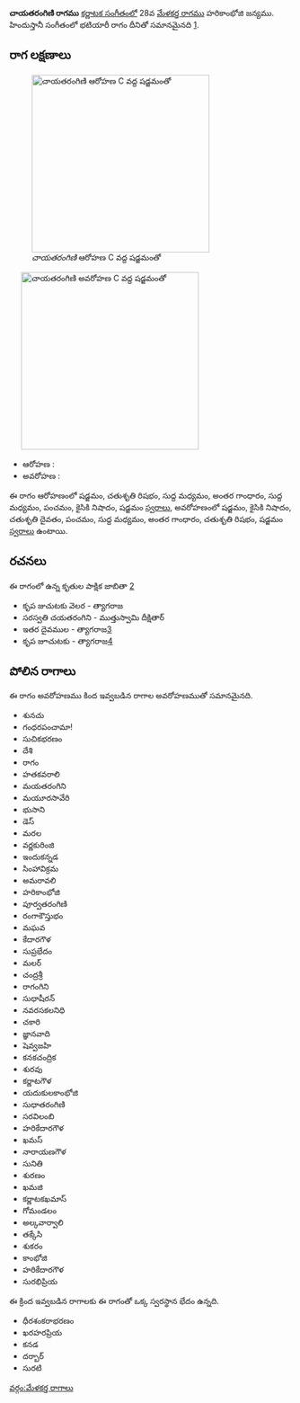 {{Infobox ragam
	| name          	= చాయతరంగిణి
	| synonym	    	= 
	| mela          	= 
	| chakra        	= 
	| janaka        	= 
	| type          	= షడవ-సంపూర్ణ
	| arohanam      	= {{svaraC|S|R2|M1|G3|M1|P|N2|S'}} 
	| avarohanam    	= {{svaraC|S'|N2|D2|P|M1|G3|R2|S}}
	| jeeva         	=
	| chhaya        	=
	| nyasa         	=
	| vishesha      	= 
	| equivalent  		= భటియారీ
}}
{{కర్ణాటక సంగీత రాగాలు}}
'''చాయతరంగిణి రాగము''' [[కర్ణాటక సంగీతం]]లో 28వ [[మేళకర్త రాగము]] హరికాంభోజి జన్యము.  హిందుస్తానీ సంగీతంలో భటియారీ రాగం దీనితో సమానమైనది [https://karnatik.com/hcragatable.shtml].


==రాగ లక్షణాలు==
[[Image:chayatarangini_ar_kb2wiki.png|thumb|right|316px|''చాయతరంగిణి'' ఆరోహణ C వద్ద షడ్జమంతో]]
	[[Image:chayatarangini_av_kb2wiki.png|thumb|right|316px|''చాయతరంగిణి'' అవరోహణ C వద్ద షడ్జమంతో]]

* ఆరోహణ : {{svaraC|S|R2|M1|G3|M1|P|N2|S'}} 
* అవరోహణ : {{svaraC|S'|N2|D2|P|M1|G3|R2|S}}

ఈ రాగం ఆరోహణంలో షడ్జమం, చతుశృతి రిషభం, సుద్ద మధ్యమం, అంతర గాంధారం, సుద్ద మధ్యమం, పంచమం, కైసికి నిషాదం, షడ్జమం [[స్వరాలు]], అవరోహణంలో షడ్జమం, కైసికి నిషాదం, చతుశృతి దైవతం, పంచమం, సుద్ద మధ్యమం, అంతర గాంధారం, చతుశృతి రిషభం, షడ్జమం [[స్వరాలు]] ఉంటాయి.

==రచనలు==
ఈ రాగంలో ఉన్న కృతుల పాక్షిక జాబితా [https://github.com/ssrihari/ragavardhini/blob/master/ragas/kritis.psv]
* కృప జుచుటకు  వెలర - త్యాగరాజ
* సరస్వతి చయతరంగిని - ముత్తుస్వామి దీక్షితార్
* ఇతర దైవముల - త్యాగరాజ[http://www.karnatik.com/c2367.shtml]
* కృప జూచుటకు - త్యాగరాజ[http://www.karnatik.com/c2409.shtml]




==పోలిన రాగాలు==
ఈ రాగం అవరోహణము కింద ఇవ్వబడిన రాగాల అవరోహణముతో సమానమైనది.
* శునచు
* గంధరపంచామా!
* సుచికభరణం
* దేశి
* రాగం
* హతకవరాలి
* మయతరంగిని
* మయూరసావేరి
* భుసాని
* డెస్
* మరల
* వర్ణకురింజి
* ఇందుకన్నడ
* సింహావిక్రమ
* అమరావలి
* హరికాంభోజి
* పూర్వతరంగిణి
* రంగాకౌస్తుభం
* మఘవ
* కేదారగౌళ
* సుప్రభేదం
* మలర్
* చంద్రశ్రీ
* రాగంగిని
* సుధాషీరన్
* నవరసకలనిధి
* చకారి
* జ్ఞానవాది
*  షెవ్వజహి
* కనకచంద్రిక
* శురవు
* కర్ణాటగౌళ
* యదుకులకాంభోజి
* సుధాతరంగిణి
* సరవిలంబి
* హరికేదారగౌళ
* ఖమస్
* నారాయణగౌళ
* సునితి
*  శురణం
* ఖమజి
* కర్ణాటకఖమాస్
*  గోమండలం
* అల్కవార్వాలి
* తక్కేసి
* శుకరం
* కాంభోజి
* హరికేదారగౌళ
* సురభిప్రియ

ఈ క్రింద ఇవ్వబడిన రాగాలకు ఈ రాగంతో ఒక్క స్వరస్థాన భేదం ఉన్నది.
* ధీరశంకరాభరణం
* ఖరహరప్రియ
* కనడ
* దర్బార్
* సురటి



[[వర్గం:మేళకర్త రాగాలు]]